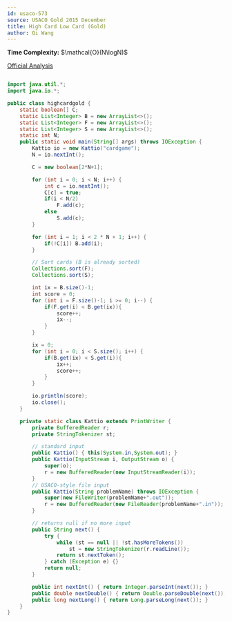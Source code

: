```yaml
---
id: usaco-573
source: USACO Gold 2015 December
title: High Card Low Card (Gold)
author: Qi Wang
---
```


**Time Complexity:** $\mathcal{O}(N\logN)$

[Official Analysis](http://www.usaco.org/current/data/sol_cardgame_gold_dec15.html)

<LanguageSection>

<JavaSection>

```java

import java.util.*;
import java.io.*;

public class highcardgold {
	static boolean[] C;
	static List<Integer> B = new ArrayList<>();
	static List<Integer> F = new ArrayList<>();
	static List<Integer> S = new ArrayList<>();
	static int N;
	public static void main(String[] args) throws IOException {
		Kattio io = new Kattio("cardgame");
		N = io.nextInt();

		C = new boolean[2*N+1];

		for (int i = 0; i < N; i++) {
			int c = io.nextInt();
			C[c] = true;
			if(i < N/2)
				F.add(c);
			else
				S.add(c);
		}

		for (int i = 1; i < 2 * N + 1; i++) {
			if(!C[i]) B.add(i);
		}

		// Sort cards (B is already sorted)
		Collections.sort(F);
		Collections.sort(S);

		int ix = B.size()-1;
		int score = 0;
		for (int i = F.size()-1; i >= 0; i--) {
			if(F.get(i) < B.get(ix)){
				score++;
				ix--;
			}
		}

		ix = 0;
		for (int i = 0; i < S.size(); i++) {
			if(B.get(ix) < S.get(i)){
				ix++;
				score++;
			}
		}

		io.println(score);
		io.close();
	}

	private static class Kattio extends PrintWriter {
		private BufferedReader r;
		private StringTokenizer st;

		// standard input
		public Kattio() { this(System.in,System.out); }
		public Kattio(InputStream i, OutputStream o) {
			super(o);
			r = new BufferedReader(new InputStreamReader(i));
		}
		// USACO-style file input
		public Kattio(String problemName) throws IOException {
			super(new FileWriter(problemName+".out"));
			r = new BufferedReader(new FileReader(problemName+".in"));
		}

		// returns null if no more input
		public String next() {
			try {
				while (st == null || !st.hasMoreTokens())
					st = new StringTokenizer(r.readLine());
				return st.nextToken();
			} catch (Exception e) {}
			return null;
		}

		public int nextInt() { return Integer.parseInt(next()); }
		public double nextDouble() { return Double.parseDouble(next()); }
		public long nextLong() { return Long.parseLong(next()); }
	}
}

```

</JavaSection>

</LanguageSection>
